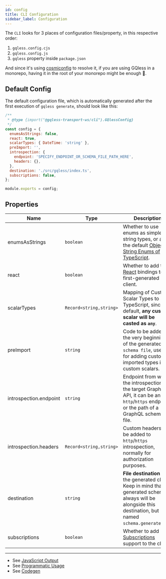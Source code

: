 ```yaml
---
id: config
title: CLI Configuration
sidebar_label: Configuration
---
```


The `CLI` looks for 3 places of configuration files/property, in this respective order:

1. `gqless.config.cjs`
2. `gqless.config.js`
3. `gqless` property inside `package.json`

And since it's using [cosmiconfig](https://github.com/davidtheclark/cosmiconfig) to resolve it, if you are using GQless in a monorepo, having it in the root of your monorepo might be enough :tada:.

## Default Config

The default configuration file, which is automatically generated after the first execution of `gqless generate`, should look like this:

```js
/**
 * @type {import("@gqless-transport-ws/cli").GQlessConfig}
 */
const config = {
  enumsAsStrings: false,
  react: true,
  scalarTypes: { DateTime: 'string' },
  preImport: '',
  introspection: {
    endpoint: 'SPECIFY_ENDPOINT_OR_SCHEMA_FILE_PATH_HERE',
    headers: {},
  },
  destination: './src/gqless/index.ts',
  subscriptions: false,
};

module.exports = config;
```

## Properties

| Name                   | Type                    | Description                                                                                                                                                               |
| ---------------------- | ----------------------- | ------------------------------------------------------------------------------------------------------------------------------------------------------------------------- |
| enumsAsStrings         | `boolean`               | Whether to use enums as simple string types, or as the default [Object String Enums of TypeScript](https://www.typescriptlang.org/docs/handbook/enums.html#string-enums). |
| react                  | `boolean`               | Whether to add the [React](/react/fetching-data) bindings to the first-generated client.                                                                                  |
| scalarTypes            | `Record<string,string>` | Mapping of Custom Scalar Types to TypeScript, since by default, **any custom scalar will be casted as `any`**.                                                            |
| preImport              | `string`                | Code to be added at the very beginning of the generated `schema file`, useful for adding custom imported types in custom scalars.                                         |
| introspection.endpoint | `string`                | Endpoint from where the introspection of the target GraphQL API, it can be an `http`/`https` endpoint, or the path of a `.gql` GraphQL schema file.                       |
| introspection.headers  | `Record<string,string>` | Custom headers to be added to `http`/`https` introspection, normally for authorization purposes.                                                                          |
| destination            | `string`                | **File destination** of the generated client. Keep in mind that the generated schema always will be alongside this destination, but named `schema.generated.ts`.          |
| subscriptions          | `boolean`               | Whether to add [Subscriptions](/client/subscriptions) support to the client.                                                                                              |

---

- See [JavaScript Output](/cli/javascript)
- See [Programmatic Usage](/cli/programmatic)
- See [Codegen](/cli/codegen)
